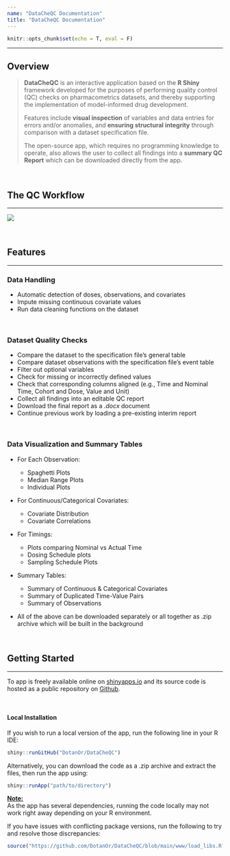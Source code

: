 ```yaml
---
name: "DataCheQC Documentation"
title: "DataCheQC Documentation"
---
```


```r
knitr::opts_chunk$set(echo = T, eval = F)
```

------------------------------------------------------------------------
  
## Overview
  
> **DataCheQC** is an interactive application based on the **R Shiny** framework developed for the purposes of performing quality control (QC) checks on pharmacometrics datasets, and thereby supporting the implementation of model-informed drug development.
>
> Features include **visual inspection** of variables and data entries for errors and/or anomalies, and **ensuring structural integrity** through comparison with a dataset specification file.
>
> The open-source app, which requires no programming knowledge to operate, also allows the user to collect all findings into a **summary QC Report** which can be downloaded directly from the app.
  
  
<br>  

## The QC Workflow

  
------------------------------------------------------------------------

![](https://user-images.githubusercontent.com/111221177/227787492-d4a40cfe-94fd-4aa3-99eb-7e64d49cac84.png)
  
  
<br> 

## Features
  
  
------------------------------------------------------------------------

### Data Handling

-   Automatic detection of doses, observations, and covariates  
-   Impute missing continuous covariate values
-   Run data cleaning functions on the dataset

<br>
  
### Dataset Quality Checks

-   Compare the dataset to the specification file's general table
-   Compare dataset observations with the specification file's event table
-   Filter out optional variables
-   Check for missing or incorrectly defined values
-   Check that corresponding columns aligned (e.g., Time and Nominal Time, Cohort and Dose, Value and Unit)
-   Collect all findings into an editable QC report
-   Download the final report as a *.docx* document
-   Continue previous work by loading a pre-existing interim report

<br>
  
### Data Visualization and Summary Tables

-   For Each Observation:

    -   Spaghetti Plots
    -   Median Range Plots
    -   Individual Plots



-   For Continuous/Categorical Covariates:

    -   Covariate Distribution
    -   Covariate Correlations



-   For Timings:

    -   Plots comparing Nominal vs Actual Time
    -   Dosing Schedule plots
    -   Sampling Schedule Plots



-   Summary Tables:

    -   Summary of Continuous & Categorical Covariates
    -   Summary of Duplicated Time-Value Pairs
    -   Summary of Observations



-   All of the above can be downloaded separately or all together as .zip archive which will be built in the background

  
<br> 


## Getting Started
  
------------------------------------------------------------------------

To app is freely available online on [shinyapps.io](https://dotanor.shinyapps.io/DataCheQC/) and its source code is hosted as a public repository on [Github](https://github.com/DotanOr/DataCheQC).

<br>

#### Local Installation

If you wish to run a local version of the app, run the following line in your R IDE:

```r
shiny::runGitHub("DotanOr/DataCheQC")
```

Alternatively, you can download the code as a .zip archive and extract the files, then run the app using:

```r
shiny::runApp("path/to/directory")
```

<strong style= "text-decoration: underline">Note:</strong>  
As the app has several dependencies, running the code locally may not work right away depending on your R environment.  
  
If you have issues with conflicting package versions, run the following to try and resolve those discrepancies:
```r
source("https://github.com/DotanOr/DataCheQC/blob/main/www/load_libs.R?raw=TRUE")
```